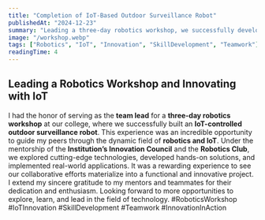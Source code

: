 ```yaml
---
title: "Completion of IoT-Based Outdoor Surveillance Robot"
publishedAt: "2024-12-23"
summary: "Leading a three-day robotics workshop, we successfully developed an IoT-controlled outdoor surveillance robot, highlighting innovation and collaboration."
image: "/workshop.webp"
tags: ["Robotics", "IoT", "Innovation", "SkillDevelopment", "Teamwork"]
readingTime: 4
---
```

## Leading a Robotics Workshop and Innovating with IoT

I had the honor of serving as the **team lead** for a **three-day robotics workshop** at our college, where we successfully built an **IoT-controlled outdoor surveillance robot**. This experience was an incredible opportunity to guide my peers through the dynamic field of **robotics and IoT**.
Under the mentorship of the **Institution’s Innovation Council** and the **Robotics Club**, we explored cutting-edge technologies, developed hands-on solutions, and implemented real-world applications. It was a rewarding experience to see our collaborative efforts materialize into a functional and innovative project.
I extend my sincere gratitude to my mentors and teammates for their dedication and enthusiasm. Looking forward to more opportunities to explore, learn, and lead in the field of technology.
#RoboticsWorkshop #IoTInnovation #SkillDevelopment #Teamwork #InnovationInAction
